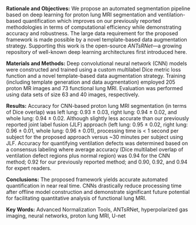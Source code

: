 

__Rationale and Objectives:__  We propose an automated segmentation pipeline
based on deep learning for proton lung MRI segmentation and ventilation-based 
quantification which improves on our previously reported methodologies in 
terms of computational efficiency while demonstrating accuracy and robustness.
The large data requirement for the proposed framework is made possible by a 
novel template-based data augmentation strategy.  Supporting this work is the 
open-source _ANTsRNet_---a growing repository of well-known deep learning 
architectures first introduced here.

__Materials and Methods:__ Deep convolutional neural network (CNN) models 
were constructed and trained using a custom multilabel Dice metric loss function 
and a novel template-based data augmentation strategy.  Training (including 
template generation and data augmentation) employed 205 proton MR images and 73 
functional lung MRI.  Evaluation was performed using data sets of size 63 
and 40 images, respectively.  

__Results:__ Accuracy for CNN-based proton lung MRI segmentation (in terms
of Dice overlap) was left lung: 0.93 $\pm$ 0.03, right lung:  0.94 $\pm$ 0.02, and
whole lung: 0.94 $\pm$ 0.02.  Although slightly less accurate than our previously
reported joint label fusion (JLF) approach (left lung: 0.95 $\pm$ 0.02, 
right lung: 0.96 $\pm$ 0.01, whole lung: 0.96 $\pm$ 0.01), processing time is 
$<$ 1 second per subject for the proposed approach versus ~30 minutes per subject
using JLF.  Accuracy for quantifying ventilation defects was determined based
on a consensus labeling where average accuracy (Dice multilabel overlap of ventilation defect
regions plus normal region) was 0.94 for the CNN method; 0.92 for our previously
reported method; and 0.90, 0.92, and 0.94 for expert readers.

__Conclusions:__ The proposed framework yields accurate automated quantification in 
near real time.  CNNs drastically reduce processing time after offline model construction 
and demonstrate significant future potential for facilitating quantitative analysis of 
functional lung MRI.  

__Key Words:__  Advanced Normalization Tools, ANTsRNet, hyperpolarized gas imaging, 
neural networks, proton lung MRI, U-net


\clearpage
